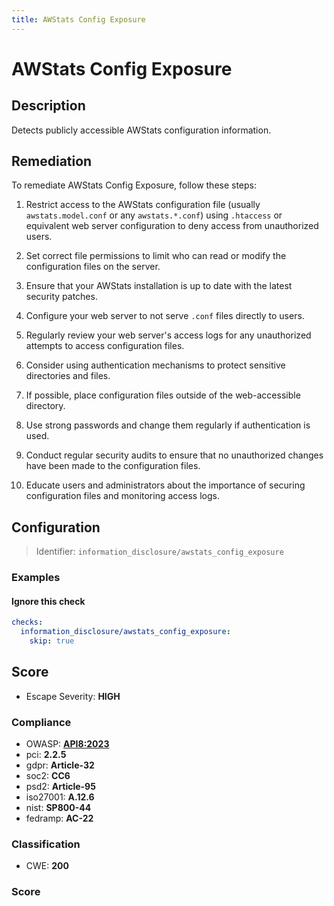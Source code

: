 ```yaml
---
title: AWStats Config Exposure
---
```


# AWStats Config Exposure

## Description

Detects publicly accessible AWStats configuration information.

## Remediation

To remediate AWStats Config Exposure, follow these steps:

1. Restrict access to the AWStats configuration file (usually `awstats.model.conf` or any `awstats.*.conf`) using `.htaccess` or equivalent web server configuration to deny access from unauthorized users.

2. Set correct file permissions to limit who can read or modify the configuration files on the server.

3. Ensure that your AWStats installation is up to date with the latest security patches.

4. Configure your web server to not serve `.conf` files directly to users.

5. Regularly review your web server's access logs for any unauthorized attempts to access configuration files.

6. Consider using authentication mechanisms to protect sensitive directories and files.

7. If possible, place configuration files outside of the web-accessible directory.

8. Use strong passwords and change them regularly if authentication is used.

9. Conduct regular security audits to ensure that no unauthorized changes have been made to the configuration files.

10. Educate users and administrators about the importance of securing configuration files and monitoring access logs.



## Configuration

> Identifier: `information_disclosure/awstats_config_exposure`



### Examples



#### Ignore this check

```yaml
checks:
  information_disclosure/awstats_config_exposure:
    skip: true
```




## Score

- Escape Severity: **<span className="high-severity">HIGH</span>**

### Compliance

- OWASP: **[API8:2023](https://github.com/OWASP/API-Security/blob/master/editions/2023/en/0xa8-security-misconfiguration.md)**
- pci: **2.2.5**
- gdpr: **Article-32**
- soc2: **CC6**
- psd2: **Article-95**
- iso27001: **A.12.6**
- nist: **SP800-44**
- fedramp: **AC-22**

### Classification

- CWE: **200**




### Score




